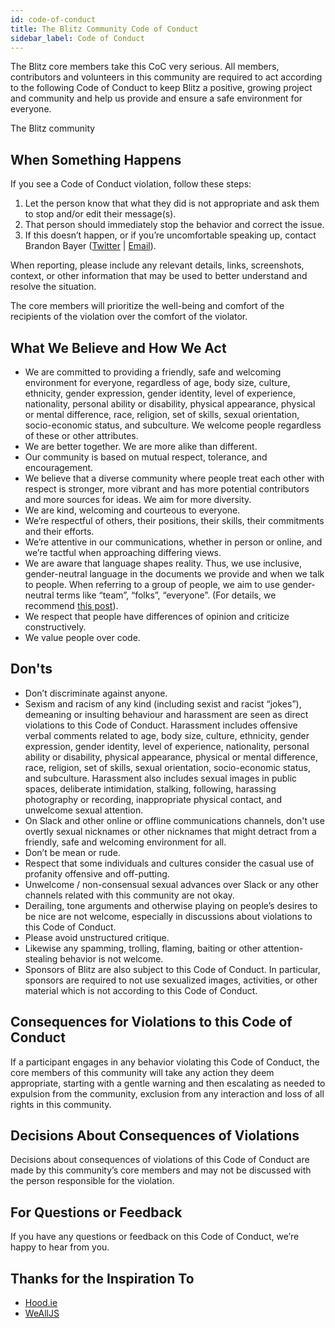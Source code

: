 ```yaml
---
id: code-of-conduct
title: The Blitz Community Code of Conduct
sidebar_label: Code of Conduct
---
```


The Blitz core members take this CoC very serious. All members, contributors and volunteers in this community are required to act according to the following Code of Conduct to keep Blitz a positive, growing project and community and help us provide and ensure a safe environment for everyone.

The Blitz community

## When Something Happens

If you see a Code of Conduct violation, follow these steps:

1. Let the person know that what they did is not appropriate and ask them to stop and/or edit their message(s).
2. That person should immediately stop the behavior and correct the issue.
3. If this doesn’t happen, or if you’re uncomfortable speaking up, contact Brandon Bayer ([Twitter](https://twitter.com/flybayer) | [Email](mailto:b@bayer.ws)).

When reporting, please include any relevant details, links, screenshots, context, or other information that may be used to better understand and resolve the situation.

The core members will prioritize the well-being and comfort of the recipients of the violation over the comfort of the violator.

## What We Believe and How We Act

- We are committed to providing a friendly, safe and welcoming environment for everyone, regardless of age, body size, culture, ethnicity, gender expression, gender identity, level of experience, nationality, personal ability or disability, physical appearance, physical or mental difference, race, religion, set of skills, sexual orientation, socio-economic status, and subculture. We welcome people regardless of these or other attributes.
- We are better together. We are more alike than different.
- Our community is based on mutual respect, tolerance, and encouragement.
- We believe that a diverse community where people treat each other with respect is stronger, more vibrant and has more potential contributors and more sources for ideas. We aim for more diversity.
- We are kind, welcoming and courteous to everyone.
- We’re respectful of others, their positions, their skills, their commitments and their efforts.
- We’re attentive in our communications, whether in person or online, and we’re tactful when approaching differing views.
- We are aware that language shapes reality. Thus, we use inclusive, gender-neutral language in the documents we provide and when we talk to people. When referring to a group of people, we aim to use gender-neutral terms like “team”, “folks”, “everyone”. (For details, we recommend [this post](https://modelviewculture.com/pieces/gendered-language-feature-or-bug-in-software-documentation)).
- We respect that people have differences of opinion and criticize constructively.
- We value people over code.

## Don'ts

- Don’t discriminate against anyone.
- Sexism and racism of any kind (including sexist and racist “jokes”), demeaning or insulting behaviour and harassment are seen as direct violations to this Code of Conduct. Harassment includes offensive verbal comments related to age, body size, culture, ethnicity, gender expression, gender identity, level of experience, nationality, personal ability or disability, physical appearance, physical or mental difference, race, religion, set of skills, sexual orientation, socio-economic status, and subculture. Harassment also includes sexual images in public spaces, deliberate intimidation, stalking, following, harassing photography or recording, inappropriate physical contact, and unwelcome sexual attention.
- On Slack and other online or offline communications channels, don't use overtly sexual nicknames or other nicknames that might detract from a friendly, safe and welcoming environment for all.
- Don’t be mean or rude.
- Respect that some individuals and cultures consider the casual use of profanity offensive and off-putting.
- Unwelcome / non-consensual sexual advances over Slack or any other channels related with this community are not okay.
- Derailing, tone arguments and otherwise playing on people’s desires to be nice are not welcome, especially in discussions about violations to this Code of Conduct.
- Please avoid unstructured critique.
- Likewise any spamming, trolling, flaming, baiting or other attention-stealing behavior is not welcome.
- Sponsors of Blitz are also subject to this Code of Conduct. In particular, sponsors are required to not use sexualized images, activities, or other material which is not according to this Code of Conduct.

## Consequences for Violations to this Code of Conduct

If a participant engages in any behavior violating this Code of Conduct, the core members of this community will take any action they deem appropriate, starting with a gentle warning and then escalating as needed to expulsion from the community, exclusion from any interaction and loss of all rights in this community.

## Decisions About Consequences of Violations

Decisions about consequences of violations of this Code of Conduct are made by this community’s core members and may not be discussed with the person responsible for the violation.

## For Questions or Feedback

If you have any questions or feedback on this Code of Conduct, we’re happy to hear from you.

## Thanks for the Inspiration To

- [Hood.ie](http://hood.ie/code-of-conduct/)
- [WeAllJS](https://wealljs.org/code-of-conduct)
